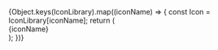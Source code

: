 
<Meta title="Icon Library" />

<Canvas>
    <div className="flex flex-row flex-wrap gap-2">
        {Object.keys(IconLibrary).map((iconName) => {
            const Icon = IconLibrary[iconName];
            return (
                <div className="w-32 h-16 rounded-md flex flex-col justify-center items-center" style={{backgroundColor: "#e3e3e3"}}>
                    <Icon width={24} height={24} size={24} fill="currentColor"/>
                    <div style={{fontSize: ".6em", marginTop: ".6em"}}>{iconName}</div>
                </div>
            );
        })}
    </div>
</Canvas>